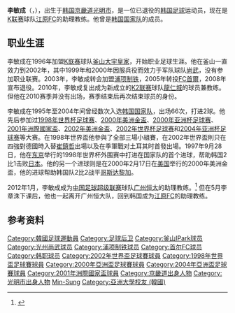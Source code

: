 {{Infobox football biography
| name= 李敏成<br>이민성
| fullname = 이민성<br> Lee Min-Sung
| image = 
| birth_date  = {{birth date and age|1973|6|23}} 
| cityofbirth = [[京畿道|京畿道]][[光明市|光明市]]
| countryofbirth = [[韩国|韩国]]
| height = {{height|m=1.82}}
| currentclub  = [[江原足球俱乐部|江原FC]] (助理教练)
| clubnumber = 
| position = [[后卫_(足球)|左后卫]] 
| youthyears1 = 1992–1995
| youthclubs1 = [[亞洲大學_(韓國)|亞洲大學]]
| years1 = 1996–1998 
| years2 = 1999–2000 
| years3 = 2001–2002 
| years4 = 2003–2004 
| years5 = 2005–2008 
| years6 = 2010
| clubs1 = [[釜山I'Park足球俱樂部|釜山大宇皇家]] 
| clubs2 = [[尚州尚武足球俱乐部|尚武]]
| clubs3 = [[釜山I'Park足球俱樂部|釜山I'Park]] 
| clubs4 = [[浦项制铁|浦项制铁]] 
| clubs5 = [[首爾足球俱樂部|FC首爾]] 
| clubs6 = [[龍仁城足球俱樂部|龍仁城]]
| caps1 = 34     
| caps2 = 未参加职业联赛
| caps3 = 43     
| caps4 = 62     
| caps5 = 65     
| caps6 = 0     
| goals1 = 4  
| goals2 = 
| goals3 = 2  
| goals4 = 2  
| goals5 = 0  
| goals6 = 0 
| nationalyears1 = 1994–1995 
| nationalyears2 = 1995–2004
| nationalteam1 = [[韩国23岁以下国家足球队|韩国U-23]] 
| nationalteam2 = [[韩国国家足球队|韩国]]
| nationalcaps1 = 8  
| nationalcaps2 = 66  
| nationalgoals1 = 0   
| nationalgoals2 = 2 
| manageryears1  = 2010–2011   
| managerclubs1  = [[龍仁城足球俱樂部|龍仁城]] (助理教练)
| manageryears2  = 2012   
| managerclubs2  = [[广州恒大|广州恒大]] (助理教练)
| manageryears3  = 2012-   
| managerclubs3  = [[江原足球俱乐部|江原FC]] (助理教练)
| pcupdate = 2012年1月5日
| ntupdate = 2012年1月5日
}}

{{Infobox Korean name|hangul=이민성|hanja=李敏成|rr=Yi Min-seong|mr=Yi Min-sŏng}}

'''李敏成'''（{{lang-ko|이민성}}，{{bd|1973年|6月23日|||Lee Min-Sung}}），出生于[[韩国|韩国]][[京畿道|京畿道]][[光明市|光明市]]，是一位已退役的[[韩国|韩国]][[足球|足球]]运动员，现在是[[K联赛|K联赛]]球队[[江原足球俱乐部|江原FC]]的助理教练。他曾是[[韩国国家足球队|韩国国家队]]的成员。

==职业生涯==
李敏成在1996年加盟[[K联赛|K联赛]]球队[[釜山I'Park足球俱樂部|釜山大宇皇家]]，开始职业足球生涯。他在釜山一直效力到2002年，其中1999年和2000年因服兵役而效力于军队球队[[尚州尚武足球俱乐部|尚武]]，没有参加职业联赛。2003年，李敏成转会加盟[[浦项制铁|浦项制铁]]，2005年转投[[首爾足球俱樂部|FC首爾]]，2008年宣布退役。2010年，李敏成复出成为新成立的[[韩国国家联赛|K2联赛]]球队[[龍仁城足球俱樂部|龍仁城]]的球员兼教练。但他在2010赛季并没有出场，赛季结束后再次结束球员的身份。

李敏成在1995年至2004年间曾经数次入选[[韩国国家足球队|韩国国家队]]，出场66次，打进2球。他先后参加过[[1998年世界杯足球赛|1998年世界杯足球赛]]、[[2000年美洲金盃|2000年美洲金盃]]、[[2000年亚洲杯足球赛|2000年亚洲杯足球赛]]、[[2001年洲際國家盃|2001年洲際國家盃]]、[[2002年美洲金盃|2002年美洲金盃]]、[[2002年世界杯足球赛|2002年世界杯足球赛]]和[[2004年亚洲杯足球赛|2004年亚洲杯足球赛]]等大赛。在1998年世界盃他參與了全部三場小組賽，在2002年世界盃則只在四強對德國時入替[[崔鎮哲|崔鎮哲]]出場以及在季軍戰对土耳其时首發出場。1997年9月28日，他在[[东京|东京]]举行的1998年世界杯外围赛中打进在国家队的首个进球，帮助韩国2比1击败[[日本国家足球队|日本]]。他的另一个进球则是在2000年2月17日在[[美国|美国]]举行的2000年美洲金盃，他的进球帮助韩国队2比2战平[[哥斯达黎加国家足球队|哥斯达黎加]]。

2012年1月，李敏成成为[[中国足球超级联赛|中国足球超级联赛]]球队[[广州恒大|广州恒大]]的助理教练。<ref>{{Cite web |url=http://sports.163.com/12/0103/23/7MSLO88700051C89.html |title=韩国前国脚加盟恒大教练组 德体能专家到位 |access-date=2012-01-07 |archive-date=2016-03-05 |archive-url=https://web.archive.org/web/20160305074917/http://sports.163.com/12/0103/23/7MSLO88700051C89.html |dead-url=no }}</ref> 但在5月李章洙下课后，他也一起离开广州恒大队，回到韩国成为[[江原足球俱乐部|江原FC]]的助理教练。

== 参考资料 ==
{{reflist}}

{{1998年世界盃足球賽南韓參賽名單}}
{{2002年世界盃足球賽南韓參賽名單}}

{{DEFAULTSORT:Lee, Min-Sung}}
[[Category:韓國足球運動員|Category:韓國足球運動員]]
[[Category:足球后卫|Category:足球后卫]]
[[Category:釜山IPark球员|Category:釜山IPark球员]]
[[Category:光州尚武球员|Category:光州尚武球员]]
[[Category:浦项制铁球员|Category:浦项制铁球员]]
[[Category:首尔FC球员|Category:首尔FC球员]]
[[Category:韩职球员|Category:韩职球员]]
[[Category:2002年世界盃足球賽球員|Category:2002年世界盃足球賽球員]]
[[Category:1998年世界盃足球賽球員|Category:1998年世界盃足球賽球員]]
[[Category:2000年亞洲盃足球賽球員|Category:2000年亞洲盃足球賽球員]]
[[Category:2004年亞洲盃足球賽球員|Category:2004年亞洲盃足球賽球員]]
[[Category:2001年洲際國家盃球員|Category:2001年洲際國家盃球員]]
[[Category:京畿道出身人物|Category:京畿道出身人物]]
[[Category:光明市出身人物|Category:光明市出身人物]]
[[Category:李姓|Min-Sung]]
[[Category:亞洲大學校友_(韓國)|Category:亞洲大學校友 (韓國)]]